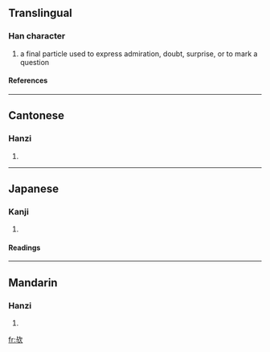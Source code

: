 {{see|歟}}

==Translingual==
===Han character===
{{Han char|rn=76|rad=欠|as=03|sn=7|four=|canj=X卜一弓人 (XYMNO), 卜一弓人 (YMNO)}}
# a final particle used to express admiration, doubt, surprise, or to mark a question
====References====
{{Han ref|kx=0566.080|dkj=16012|hdz=32134.040|uh=6B24|ud=27428}}

----
==Cantonese==
===Hanzi===
{{yue-hanzi|jyut=|y=yu4}}
# {{defn|Cantonese}}

----
==Japanese==
===Kanji===
{{ja-kanji|grade=|rs=欠03}}
# {{defn|Japanese}} 
====Readings====
{{ja-readings|on=[[よ]] (yo)|kun=[[か]] (ka)}}

----
==Mandarin==
===Hanzi===
{{cmn-hanzi|tra=歟|pin=[[yú]] ([[yu2]])|wg=yü<sup>2</sup>}}
# {{defn|Mandarin}}

[[fr:欤]]